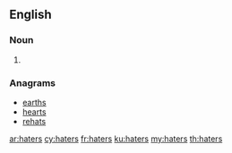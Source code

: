 ==English==

===Noun===
{{head|en|noun plural form}}

# {{plural of|hater|lang=en}}

===Anagrams===
* [[earths#English|earths]]
* [[hearts#English|hearts]]
* [[rehats#English|rehats]]

[[ar:haters]]
[[cy:haters]]
[[fr:haters]]
[[ku:haters]]
[[my:haters]]
[[th:haters]]